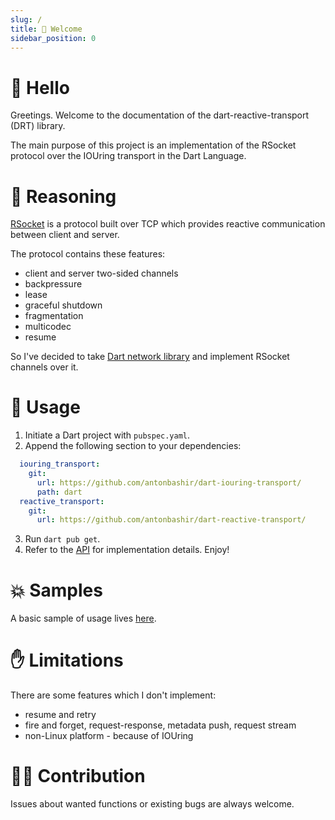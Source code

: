 ```yaml
---
slug: /
title: 👋 Welcome
sidebar_position: 0
---
```


# 👋 Hello

Greetings. Welcome to the documentation of the dart-reactive-transport (DRT) library.

The main purpose of this project is an implementation of the RSocket protocol over the IOUring transport in the Dart Language.

# 🧠 Reasoning

[RSocket](https://rsocket.io/) is a protocol built over TCP which provides reactive communication between client and server.

The protocol contains these features:
* client and server two-sided channels
* backpressure
* lease
* graceful shutdown
* fragmentation
* multicodec
* resume

So I've decided to take [Dart network library](https://github.com/antonbashir/dart-iouring-transport) and implement RSocket channels over it.

# 🔨 Usage

1. Initiate a Dart project with `pubspec.yaml`.
2. Append the following section to your dependencies:
```yaml
  iouring_transport:
    git:
      url: https://github.com/antonbashir/dart-iouring-transport/
      path: dart
  reactive_transport:
    git: 
      url: https://github.com/antonbashir/dart-reactive-transport/
```
3. Run `dart pub get`.
4. Refer to the [API](/category/-api) for implementation details. Enjoy!

# 💥 Samples

A basic sample of usage lives [here](https://github.com/antonbashir/dart-reactive-sample).

# ✋ Limitations

There are some features which I don't implement:
* resume and retry
* fire and forget, request-response, metadata push, request stream
* non-Linux platform - because of IOUring

# 👨‍💻 Contribution

Issues about wanted functions or existing bugs are always welcome.